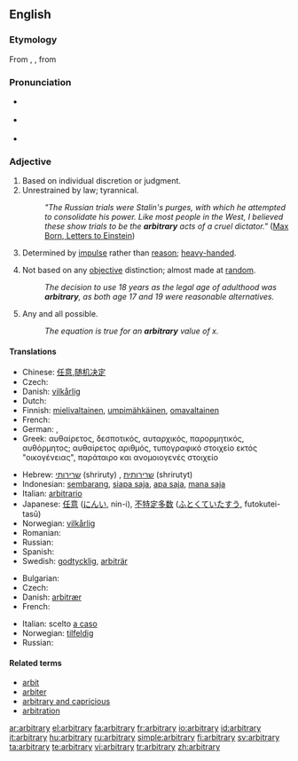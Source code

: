 {{was wotd|2006|December|4}}
==English==
{{wikipedia}}

===Etymology===
From {{etyl|enm|en}} {{term|arbitrarie}}, {{etyl|la}} {{term|arbitrarius||lang=la|arbitrary, uncertain}}, from {{term|arbiter||lang=la|witness, on-looker, listener, judge, overseer}}

===Pronunciation===
* {{a|RP}} {{IPA|/ˈɑːbɪtrəri/}}
* {{a|US}} {{IPA|/ˈɑːrbɪtrɛri/}}
* {{audio|en-us-arbitrary.ogg|Audio (US)}}

===Adjective===
{{en-adj}}

# Based on individual discretion or judgment.
# Unrestrained by law; tyrannical.
#: ''"The Russian trials were Stalin's purges, with which he attempted to consolidate his power. Like most people in the West, I believed these show trials to be the '''arbitrary''' acts of a cruel dictator."'' ([http://en.wikiquote.org/wiki/Einstein Max Born, Letters to Einstein])
# Determined by [[impulse]] rather than [[reason]]; [[heavy-handed]].
# {{context|usually|of a decision}} Not based on any [[objective]] distinction; almost made at [[random]].
#: ''The decision to use 18 years as the legal age of adulthood was '''arbitrary''', as both age 17 and 19 were reasonable alternatives.''
# {{math}} Any and all possible.
#: ''The equation is true for an '''arbitrary''' value of x.''

====Translations====
{{trans-top|Determined by impulse}}
* Chinese: [[任意]],[[随机决定]]
* Czech: {{t|cs|náladový|m}}
* Danish: [[vilkårlig]]
* Dutch: {{t-|nl|willekeurig}}
* Finnish: [[mielivaltainen]], [[umpimähkäinen]], [[omavaltainen]]
* French: {{t+|fr|arbitraire}}
* German: {{t+|de|willkürlich}}, {{t+|de|arbiträr}}
* Greek: {{qualifier|adjective}} αυθαίρετος, δεσποτικός, αυταρχικός, παρορμητικός, αυθόρμητος; {{qualifier|noun}} αυθαίρετος αριθμός, τυπογραφικό στοιχείο εκτός "οικογένειας", παράταιρο και ανομοιογενές στοιχείο
{{trans-mid}}
* Hebrew: [[שרירותי]] (shriruty) {{m}}, [[שרירותית]] (shrirutyt) {{f}}
* Indonesian: [[sembarang]], [[siapa saja]], [[apa saja]], [[mana saja]]
* Italian: [[arbitrario]]
* Japanese: [[任意]] ([[にんい]], nin-i), [[不特定多数]] ([[ふとくていたすう]], futokutei-tasū)
* Norwegian: [[vilkårlig]]
* Romanian: {{t-|ro|arbitrar}}
* Russian: {{t+|ru|произвольный|tr=proizvól'nyj|sc=Cyrl}}
* Spanish: {{t-|es|arbitrario}}
* Swedish: [[godtycklig]], [[arbiträr]]
{{trans-bottom}}

{{trans-top|Chosen at random}}
* Bulgarian: {{t+|bg|произволен|sc=Cyrl}}
* Czech: {{t-|cs|libovolný|m}}
* Danish: [[arbitrær]]
* French: {{t+|fr|arbitraire}}
{{trans-mid}}
* Italian: scelto [[a caso]]
* Norwegian: [[tilfeldig]]
* Russian: {{t+|ru|произвольный|tr=proizvól'nyj|sc=Cyrl}}
{{trans-bottom}}

====Related terms====
* [[arbit]]
* [[arbiter]]
* [[arbitrary and capricious]]
* [[arbitration]]

[[ar:arbitrary]]
[[el:arbitrary]]
[[fa:arbitrary]]
[[fr:arbitrary]]
[[io:arbitrary]]
[[id:arbitrary]]
[[it:arbitrary]]
[[hu:arbitrary]]
[[ru:arbitrary]]
[[simple:arbitrary]]
[[fi:arbitrary]]
[[sv:arbitrary]]
[[ta:arbitrary]]
[[te:arbitrary]]
[[vi:arbitrary]]
[[tr:arbitrary]]
[[zh:arbitrary]]